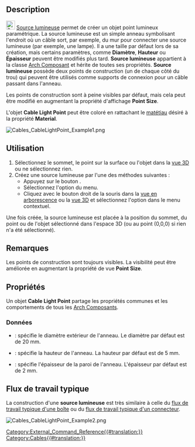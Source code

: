 <languages/>

{{Docnav/fr
|[[Cables_CableConnector/fr|Connecteur]]
|[[Cables_Material/fr|Matériau]]
|[[Cables_Workbench/fr|Cables]]
|IconL=Cables_CableConnector.svg
|IconR=Cables_Material.svg
|IconC=Cables_workbench_icon.svg
}}

{{GuiCommand/fr
|Name=Cables CableLightPoint
|Name/fr=Cables Source lumineuse
|MenuLocation=Cables → Cable Light Point
|Workbenches=[[Cables_Workbench/fr|Cables]]
|Shortcut=
|Version=0.1.0
|SeeAlso=[[Cables_Cable/fr|Cables Câble]], [[Cables_CableBox/fr|Cables Boîte]]
}}

==Description==

[[Image:Cables_CableLightPoint.svg|24px]] [[Cables_CableLightPoint/fr|Source lumineuse]] permet de créer un objet point lumineux paramétrique. La source lumineuse est un simple anneau symbolisant l'endroit où un câble sort, par exemple, du mur pour connecter une source lumineuse (par exemple, une lampe). Il a une taille par défaut lors de sa création, mais certains paramètres, comme '''Diamètre''', '''Hauteur''' ou '''Épaisseur''' peuvent être modifiés plus tard. '''Source lumineuse''' appartient à la classe [[Arch_Component/fr|Arch Composant]] et hérite de toutes ses propriétés. '''Source lumineuse''' possède deux points de construction (un de chaque côté du trou) qui peuvent être utilisés comme supports de connexion pour un câble passant dans l'anneau.

Les points de construction sont à peine visibles par défaut, mais cela peut être modifié en augmentant la propriété d'affichage '''Point Size'''.

L'objet '''Cable Light Point''' peut être coloré en rattachant le [[Arch_SetMaterial/fr|matétiau]] désiré à la propriété '''Material'''.

[[Image:Cables_CableLightPoint_Example1.png]]
{{Caption|Exemple de source lumineuse par défaut : il existe des points de construction au-dessus et au-dessous de l'anneau.}}

<span id="Usage"></span>
==Utilisation==

# Sélectionnez le sommet, le point sur la surface ou l'objet dans la [[3D_view/fr|vue 3D]] ou ne sélectionnez rien.
# Créez une source lumineuse par l'une des méthodes suivantes :
#* Appuyez sur le bouton {{Button|[[Image:Cables_CableLightPoint.svg|16px]] [[Cables_CableLightPoint/fr|Cable Light Point]]}}.
#* Sélectionnez l'option {{MenuCommand|Cables → [[Image:Cables_CableLightPoint.svg|16px]] Cable Light Point}} du menu.
#* Cliquez avec le bouton droit de la souris dans la [[Tree_view/fr|vue en arborescence]] ou la [[3D_view/fr|vue 3D]] et sélectionnez l'option {{MenuCommand|Cables → [[Image:Cables_CableLightPoint.svg|16px]] Cable Light Point}} dans le menu contextuel.

Une fois créée, la source lumineuse est placée à la position du sommet, du point ou de l'objet sélectionné dans l'espace 3D (ou au point (0,0,0) si rien n'a été sélectionné).

<span id="Notes"></span>
==Remarques==

Les points de construction sont toujours visibles. La visibilité peut être améliorée en augmentant la propriété de vue '''Point Size'''.

<span id="Properties"></span>
==Propriétés==

Un objet '''Cable Light Point''' partage les propriétés communes et les comportements de tous les [[Arch_Component/fr|Arch Composants]].

<span id="Data"></span>
===Données===

{{TitleProperty|Cable Light Point}}

* {{PropertyData|Diameter|Length}} : spécifie le diamètre extérieur de l'anneau. Le diamètre par défaut est de 20 mm.
* {{PropertyData|Height|Length}} : spécifie la hauteur de l'anneau. La hauteur par défaut est de 5 mm.
* {{PropertyData|Thickness|Length}} : spécifie l'épaisseur de la paroi de l'anneau. L'épaisseur par défaut est de 2 mm.

<span id="Typical_workflow"></span>
== Flux de travail typique ==

La construction d'une '''source lumineuse''' est très similaire à celle du [[Cables_CableBox/fr#Flux_de_travail_typique|flux de travail typique d'une boîte]] ou du [[Cables_CableConnector/fr#Flux_de_travail_typique|flux de travail typique d'un connecteur]].

[[Image:Cables_CableLightPoint_Example2.png]]
{{Caption|Exemple de câble terminé à l'intérieur d'une source lumineuse}}


{{Docnav/fr
|[[Cables_CableConnector/fr|Connecteur]]
|[[Cables_Material/fr|Matériau]]
|[[Cables_Workbench/fr|Cables]]
|IconL=Cables_CableConnector.svg
|IconR=Cables_Material.svg
|IconC=Cables_workbench_icon.svg
}}

[[Category:External_Command_Reference{{#translation:}}]]
[[Category:Cables{{#translation:}}]]